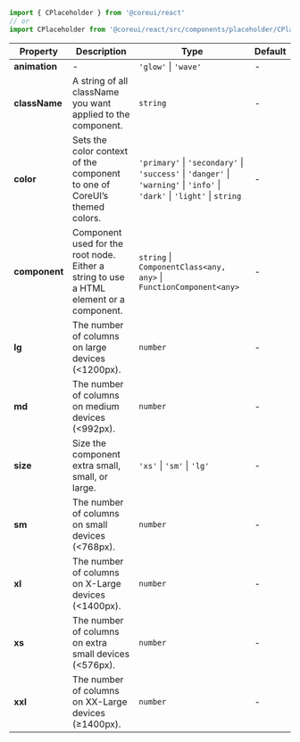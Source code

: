 
```jsx
import { CPlaceholder } from '@coreui/react'
// or
import CPlaceholder from '@coreui/react/src/components/placeholder/CPlaceholder'
```

| Property | Description | Type | Default |
| --- | --- | --- | --- |
| **animation** | - | `'glow'` \| `'wave'` | - |
| **className** | A string of all className you want applied to the component. | `string` | - |
| **color** | Sets the color context of the component to one of CoreUI’s themed colors. | `'primary'` \| `'secondary'` \| `'success'` \| `'danger'` \| `'warning'` \| `'info'` \| `'dark'` \| `'light'` \| `string` | - |
| **component** | Component used for the root node. Either a string to use a HTML element or a component. | `string` \| `ComponentClass<any, any>` \| `FunctionComponent<any>` | - |
| **lg** | The number of columns on large devices (<1200px). | `number` | - |
| **md** | The number of columns on medium devices (<992px). | `number` | - |
| **size** | Size the component extra small, small, or large. | `'xs'` \| `'sm'` \| `'lg'` | - |
| **sm** | The number of columns on small devices (<768px). | `number` | - |
| **xl** | The number of columns on X-Large devices (<1400px). | `number` | - |
| **xs** | The number of columns on extra small devices (<576px). | `number` | - |
| **xxl** | The number of columns on XX-Large devices (≥1400px). | `number` | - |

